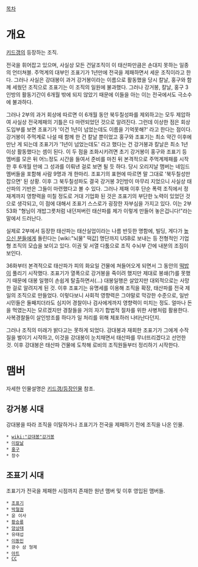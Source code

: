 [[목차]]

= 개요 =
[[키드갱]]의 등장하는 조직.

전국을 휘어잡고 있으며, 사실상 모든 건달조직이 이 태산파만큼은 손대지 못하는 일종의 언터쳐블. 주먹계의 대부인 조표기가 1년만에 전국을 제패하면서 세운 조직이라고 한다. 그러나 사실은 강대봉이 과거 강거봉이라는 이름으로 활동했을 당시 칼날, 홍구와 함께 세웠던 조직으로 조표기는 이 조직의 일원에 불과했다. 그러나 강거봉, 칼날, 홍구 3인방의 활동기간이 6개월 밖에 되지 않았기 때문에 이들을 아는 이는 전국에서도 극소수에 불과하다.

그러나 2부의 과거 회상에 따르면 이 6개월 동안 북두칠성파를 제외하고는 모두 제압하여 사실상 전국제패의 기틀은 다 마련되었던 것으로 알려진다. 그런데 이상한 점은 회상 도입부를 보면 조표기가 '이건 1년이 넘었는데도 이름을 기억못해?' 라고 한다는 점이다. 강거봉이 주먹계로 나설 때 함께 한 건 칼날 뿐이었고 홍구와 조표기는 최소 약간 이후에 만난 게 되는데 조표기가 '1년이 넘었는데도' 라고 했다는 건 강거봉과 칼날은 최소 1년 이상 활동했다는 셈이 된다. 이 두 점을 조화시키려면 초기 강거봉이 홍구와 조표기 등 멤버를 모은 뒤 어느정도 시간을 들여서 준비를 마친 뒤 본격적으로 주먹계제패를 시작한 후 6개월 만에 그 성과를 이뤄낸 걸로 보면 될 듯 하다. 당시 오리지날 맴버는 네임드 멤버들을 포함해 사람 9명과 개 한마리. 조표기의 표현에 따르면 말 그대로 '북두칠성만 잡으면' 된 상황. 이후 그 북두칠성파도 결국 강거봉 3인방이 마무리 지었으니 사실상 태산파의 기반은 그들이 마련했다고 볼 수 있다. 그러나 제패 이후 단순 폭력 조직에서 정재계까지 영향력을 미칠 정도로 거대 기업화 된 것은 조표기의  부단한 노력이 있었던 것으로 생각되고, 이 점에 대해서 조표기 스스로가 굉장한 자부심을 가지고 있다. 이는 2부 53화 "형님이 개밥그릇처럼 내던져버린 태산파를 제가 이렇게 만들어 놓은겁니다!"라는 말에서 드러난다.

실제로 2부에서 등장한 태산파는 태산실업이라는 나름 반듯한 명함에, 빌딩, 게다가 [[높으신 분들]]에게 돌린다는 [wiki:"뇌물" 떡값] 명단까지 USB로 보내는 등 전형적인 기업형 조직의 모습을 보이고 있다. 이권 및 서열 다툼으로 조직 수뇌부 간에 내분의 조짐이 보인다.

36화부터 본격적으로 태산파가 피의 화요일 건물에 쳐들어오게 되면서 그 동안의 [[떡밥]]이 풀리기 시작했다. 조표기가 열폭으로 강거봉을 죽이려 했지만 제대로 봉쇄(?)를 못했기 때문에 대봉 일행이 손쉽게 탈출하면서(...) 대봉일행은 살았지만 대외적으로는 사망한 걸로 알려지게 된 것. 이후 조표기는 유명세를 이용해 조직을 확장, 태산파를 전국 제일의 조직으로 만들었다. 이렇다보니 사회적 영향력은 그야말로 막강한 수준으로, 일반 시민들은 둘째치더라도 심지어 경찰이나 검사에게까지 영향력이 미치는 정도. 얼마나 돈을 먹였는지는 모르겠지만 경찰들을 거의 자기 합법적 절차를 위한 사병처럼 활용한다. 사복경찰들이 살인방조를 하다가 일 처리를 위해 체포하러 나타난다던지. 

그러나 조직의 미래가 밝다고는 못하게 되었다. 강대봉과 재회한 조표기가 그에게 수작질을 벌이기 시작하고, 이것을 강대봉이 눈치채면서 태산파를 무너뜨리겠다고 선언한 것. 이후 강대봉은 태산파 건물에 도착해 로비의 조직원들부터 정리하기 시작한다.
= 맴버 =
자세한 인물설명은 [[키드갱/등장인물]] 참조.

== 강거봉 시대 ==
강대봉을 따라 조직을 이탈하거나 조표기가 전국을 제패하기 전에 조직을 나온 인물.

 * [[wiki:"강대봉"강거봉]]
 * [[이칼날]]
 * [[홍구]]
 * 창수

== 조표기 시대 ==
조표기가 전국을 제패한 시점까지 존재한 원년 맴버 및 이후 영입된 맴버들.

 * [[조표기]]
 * [[박철권]]
 * 윤 이사 
 * [[황승룡]]
 * [[양상태]]
 * 유태섭
 * [[이동민]]
 * 광수 삼 형제
 * [[아트]]
 * [[CC]]
